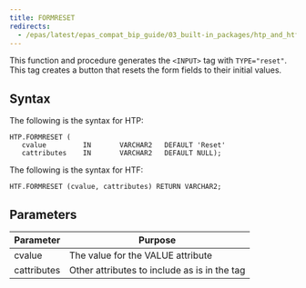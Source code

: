 ```yaml
---
title: FORMRESET
redirects:
  - /epas/latest/epas_compat_bip_guide/03_built-in_packages/htp_and_htf/formreset/ #generated for docs/epas/reorg-role-use-case-mode
---
```


This function and procedure generates the `<INPUT>` tag with `TYPE="reset"`. This tag creates a button that resets the form fields to their initial values.

## Syntax

The following is the syntax for HTP:

```
HTP.FORMRESET (
   cvalue         IN       VARCHAR2   DEFAULT 'Reset'
   cattributes    IN       VARCHAR2   DEFAULT NULL);
```

The following is the syntax for HTF:

```
HTF.FORMRESET (cvalue, cattributes) RETURN VARCHAR2;
```

## Parameters

| Parameter | Purpose  |
| --------- | -------- |
| cvalue | The value for the VALUE attribute |
| cattributes | Other attributes to include as is in the tag |
